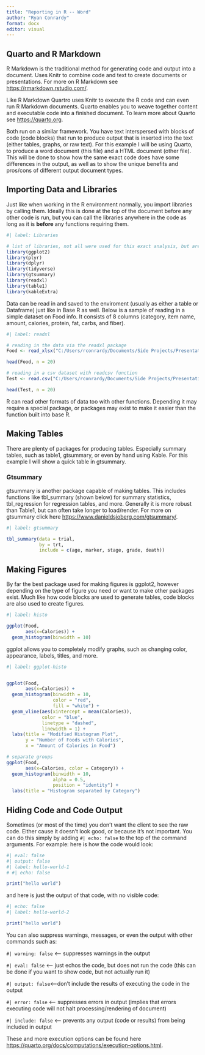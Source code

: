 ---
title: "Reporting in R -- Word"
author: "Ryan Conrardy"
format: docx
editor: visual
---

## Quarto and R Markdown

R Markdown is the traditional method for generating code and output into a document. Uses Knitr to combine code and text to create documents or presentations. For more on R Markdown see <https://rmarkdown.rstudio.com/>.

Like R Markdown Quartro uses Knitr to execute the R code and can even run R Markdown documents. Quarto enables you to weave together content and executable code into a finished document. To learn more about Quarto see <https://quarto.org>.

Both run on a similar framework. You have text interspersed with blocks of code (code blocks) that run to produce output that is inserted into the text (either tables, graphs, or raw text). For this example I will be using Quarto, to produce a word document (this file) and a HTML document (other file). This will be done to show how the same exact code does have some differences in the output, as well as to show the unique benefits and pros/cons of different output document types.

## Importing Data and Libraries

Just like when working in the R environment normally, you import libraries by calling them. Ideally this is done at the top of the document before any other code is run, but you can call the libraries anywhere in the code as long as it is **before** any functions requiring them.

```{r}
#| label: Libraries

# list of libraries, not all were used for this exact analysis, but are included to show importing and output
library(ggplot2)
library(plyr)
library(dplyr)
library(tidyverse)
library(gtsummary)
library(readxl)
library(table1)
library(kableExtra)
```

Data can be read in and saved to the enviroment (usually as either a table or Dataframe) just like in Base R as well. Below is a sample of reading in a simple dataset on Food info. It consists of 8 columns (category, item name, amount, calories, protein, fat, carbs, and fiber).

```{r}
#| label: readxl

# reading in the data via the readxl package
Food <- read_xlsx("C:/Users/rconrardy/Documents/Side Projects/Presentations/Data Peers/Producing Documents R/sampledatafoodinfo.xlsx", sheet = "FoodList", na = c("NA", "na", "N/A", "n/a", "", " "), col_names = T)

head(Food, n = 20)

# reading in a csv dataset with readcsv function
Test <- read.csv("C:/Users/rconrardy/Documents/Side Projects/Presentations/Data Peers/Producing Documents R/Death_rates_for_suicide.csv", na.strings = c("NA", "na", "N/A", "n/a", "", " "))

head(Test, n = 20)
```

R can read other formats of data too with other functions. Depending it may require a special package, or packages may exist to make it easier than the function built into base R.

## Making Tables

There are plenty of packages for producing tables. Especially summary tables, such as table1, gtsummary, or even by hand using Kable. For this example I will show a quick table in gtsummary.

### Gtsummary

gtsummary is another package capable of making tables. This includes functions like tbl_summary (shown below) for summary statistics, tbl_regression for regression tables, and more. Generally it is more robust than Table1, but can often take longer to load/render. For more on gtsummary click here <https://www.danieldsjoberg.com/gtsummary/>.

```{r}
#| label: gtsummary

tbl_summary(data = trial, 
            by = trt, 
            include = c(age, marker, stage, grade, death))
```

## Making Figures

By far the best package used for making figures is ggplot2, however depending on the type of figure you need or want to make other packages exist. Much like how code blocks are used to generate tables, code blocks are also used to create figures.

```{r}
#| label: histo

ggplot(Food, 
       aes(x=Calories)) + 
  geom_histogram(binwidth = 10)
```

ggplot allows you to completely modify graphs, such as changing color, appearance, labels, titles, and more.

```{r}
#| label: ggplot-histo


ggplot(Food, 
       aes(x=Calories)) + 
  geom_histogram(binwidth = 10,
                 color = "red",
                 fill = "white") +
  geom_vline(aes(xintercept = mean(Calories)),
             color = "blue",
             linetype = "dashed",
             linewidth = 1) +
  labs(title = "Modified Histogram Plot", 
       y = "Number of Foods with Calories", 
       x = "Amount of Calories in Food")

# separate groups
ggplot(Food, 
       aes(x=Calories, color = Category)) + 
  geom_histogram(binwidth = 10,
                 alpha = 0.5, 
                 position = "identity") +
  labs(title = "Histogram separated by Category")
```

## Hiding Code and Code Output

Sometimes (or most of the time) you don't want the client to see the raw code. Either cause it doesn't look good, or because it's not important. You can do this simply by adding `#| echo: false` to the top of the command arguments. For example: here is how the code would look:

```{r}
#| eval: false
#| output: false
#| label: hello-world-1
# #| echo: false

print("hello world")
```

and here is just the output of that code, with no visible code:

```{r}
#| echo: false
#| label: hello-world-2

print("hello world")
```

You can also suppress warnings, messages, or even the output with other commands such as:

`#| warning: false` \<\-- suppresses warnings in the output

`#| eval: false` \<\-- just echos the code, but does not run the code (this can be done if you want to show code, but not actually run it)

`#| output: false`\<\--don't include the results of executing the code in the output

`#| error: false` \<\-- suppresses errors in output (implies that errors executing code will not halt processing/rendering of document)

`#| include: false` \<\-- prevents any output (code or results) from being included in output

These and more execution options can be found here <https://quarto.org/docs/computations/execution-options.html>.
